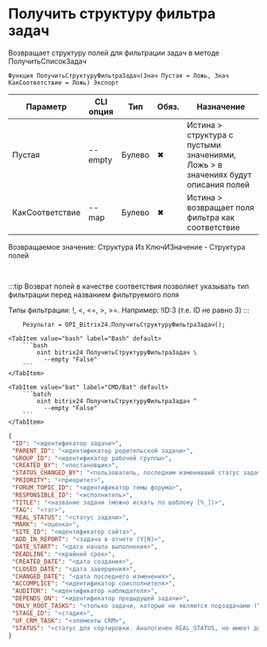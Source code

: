 ﻿---
sidebar_position: 27
description: Получить структуру фильтра задач и другие функции для работы с Bitrix24 в Открытом пакете интеграций - бесплатной open-source библиотеке интеграций для 1С:Предприятие 8, OneScript и CLI
keywords: [1C, 1С, 1С:Предприятие, 1С:Предприятие 8.3, API, Интеграция, Сервисы, Обмен, OneScript, CLI, Bitrix24]
---


# Получить структуру фильтра задач
 Возвращает структуру полей для фильтрации задач в методе ПолучитьСписокЗадач



`Функция ПолучитьСтруктуруФильтраЗадач(Знач Пустая = Ложь, Знач КакСоответствие = Ложь) Экспорт`

  | Параметр | CLI опция | Тип | Обяз. | Назначение |
  |-|-|-|-|-|
  | Пустая | --empty | Булево | &#x2716; | Истина > структура с пустыми значениями, Ложь > в значениях будут описания полей |
  | КакСоответствие | --map | Булево | &#x2716; | Истина > возвращает поля фильтра как соответствие |

  
  Возвращаемое значение:   Структура Из КлючИЗначение - Структура полей

<br/>

:::tip
Возврат полей в качестве соответствия позволяет указывать тип фильтрации перед названием фильтруемого поля

Типы фильтрации: !, &lt;, &lt;=, &gt;, &gt;=. Например: !ID:3 (т.е. ID не равно 3)
:::
<br/>



```bsl title="Пример использования для 1С:Предприятие/OneScript"
    Результат = OPI_Bitrix24.ПолучитьСтруктуруФильтраЗадач();
```
    

 <Tabs>
  
    <TabItem value="bash" label="Bash" default>
        ```bash
            oint bitrix24 ПолучитьСтруктуруФильтраЗадач \
              --empty "False"
        ```
    </TabItem>
  
    <TabItem value="bat" label="CMD/Bat" default>
        ```batch
            oint bitrix24 ПолучитьСтруктуруФильтраЗадач ^
              --empty "False"
        ```
    </TabItem>
</Tabs>


```json title="Результат"
{
 "ID": "<идентификатор задачи>",
 "PARENT_ID": "<идентификатор родительской задачи>",
 "GROUP_ID": "<идентификатор рабочей группы>",
 "CREATED_BY": "<постановщик>",
 "STATUS_CHANGED_BY": "<пользователь, последним изменивший статус задачи>",
 "PRIORITY": "<приоритет>",
 "FORUM_TOPIC_ID": "<идентификатор темы форума>",
 "RESPONSIBLE_ID": "<исполнитель>",
 "TITLE": "<название задачи (можно искать по шаблону [%_])>",
 "TAG": "<тэг>",
 "REAL_STATUS": "<статус задачи>",
 "MARK": "<оценка>",
 "SITE_ID": "<идентификатор сайта>",
 "ADD_IN_REPORT": "<задача в отчете (Y|N)>",
 "DATE_START": "<дата начала выполнения>",
 "DEADLINE": "<крайний срок>",
 "CREATED_DATE": "<дата создания>",
 "CLOSED_DATE": "<дата завершения>",
 "CHANGED_DATE": "<дата последнего изменения>",
 "ACCOMPLICE": "<идентификатор соисполнителя>",
 "AUDITOR": "<идентификатор наблюдателя>",
 "DEPENDS_ON": "<идентификатор предыдущей задачи>",
 "ONLY_ROOT_TASKS": "<только задачи, которые не являются подзадачами (Y|N)>",
 "STAGE_ID": "<стадия>",
 "UF_CRM_TASK": "<элементы CRM>",
 "STATUS": "<статус для сортировки. Аналогичен REAL_STATUS, но имеет дополнительно три мета-статуса>"
}
```
